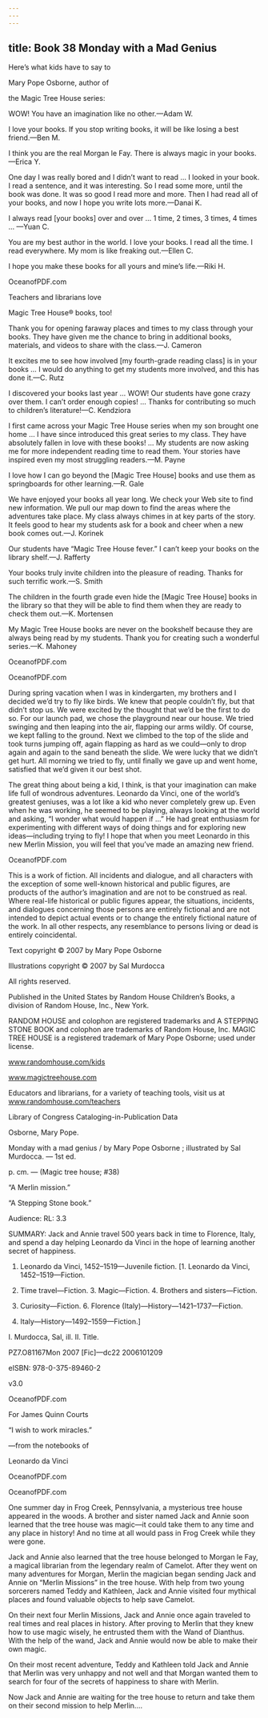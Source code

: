 ```yaml
---
---
---
```

title: Book 38 Monday with a Mad Genius
---



Here’s what kids have to say to

Mary Pope Osborne, author of

the Magic Tree House series:

WOW! You have an imagination like no other.—Adam W.



I love your books. If you stop writing books, it will be like losing a best friend.—Ben M.



I think you are the real Morgan le Fay. There is always magic in your books.—Erica Y.



One day I was really bored and I didn’t want to read … I looked in your book. I read a sentence, and it was interesting. So I read some more, until the book was done. It was so good I read more and more. Then I had read all of your books, and now I hope you write lots more.—Danai K.



I always read [your books] over and over … 1 time, 2 times, 3 times, 4 times … —Yuan C.



You are my best author in the world. I love your books. I read all the time. I read everywhere. My mom is like freaking out.—Ellen C.



I hope you make these books for all yours and mine’s life.—Riki H.



OceanofPDF.com





Teachers and librarians love

Magic Tree House® books, too!

Thank you for opening faraway places and times to my class through your books. They have given me the chance to bring in additional books, materials, and videos to share with the class.—J. Cameron



It excites me to see how involved [my fourth-grade reading class] is in your books … I would do anything to get my students more involved, and this has done it.—C. Rutz



I discovered your books last year … WOW! Our students have gone crazy over them. I can’t order enough copies! … Thanks for contributing so much to children’s literature!—C. Kendziora



I first came across your Magic Tree House series when my son brought one home … I have since introduced this great series to my class. They have absolutely fallen in love with these books! … My students are now asking me for more independent reading time to read them. Your stories have inspired even my most struggling readers.—M. Payne



I love how I can go beyond the [Magic Tree House] books and use them as springboards for other learning.—R. Gale



We have enjoyed your books all year long. We check your Web site to find new information. We pull our map down to find the areas where the adventures take place. My class always chimes in at key parts of the story. It feels good to hear my students ask for a book and cheer when a new book comes out.—J. Korinek



Our students have “Magic Tree House fever.” I can’t keep your books on the library shelf.—J. Rafferty



Your books truly invite children into the pleasure of reading. Thanks for such terrific work.—S. Smith



The children in the fourth grade even hide the [Magic Tree House] books in the library so that they will be able to find them when they are ready to check them out.—K. Mortensen



My Magic Tree House books are never on the bookshelf because they are always being read by my students. Thank you for creating such a wonderful series.—K. Mahoney





OceanofPDF.com





OceanofPDF.com





During spring vacation when I was in kindergarten, my brothers and I decided we’d try to fly like birds. We knew that people couldn’t fly, but that didn’t stop us. We were excited by the thought that we’d be the first to do so. For our launch pad, we chose the playground near our house. We tried swinging and then leaping into the air, flapping our arms wildly. Of course, we kept falling to the ground. Next we climbed to the top of the slide and took turns jumping off, again flapping as hard as we could—only to drop again and again to the sand beneath the slide. We were lucky that we didn’t get hurt. All morning we tried to fly, until finally we gave up and went home, satisfied that we’d given it our best shot.

The great thing about being a kid, I think, is that your imagination can make life full of wondrous adventures. Leonardo da Vinci, one of the world’s greatest geniuses, was a lot like a kid who never completely grew up. Even when he was working, he seemed to be playing, always looking at the world and asking, “I wonder what would happen if …” He had great enthusiasm for experimenting with different ways of doing things and for exploring new ideas—including trying to fly! I hope that when you meet Leonardo in this new Merlin Mission, you will feel that you’ve made an amazing new friend.





OceanofPDF.com





This is a work of fiction. All incidents and dialogue, and all characters with the exception of some well-known historical and public figures, are products of the author’s imagination and are not to be construed as real. Where real-life historical or public figures appear, the situations, incidents, and dialogues concerning those persons are entirely fictional and are not intended to depict actual events or to change the entirely fictional nature of the work. In all other respects, any resemblance to persons living or dead is entirely coincidental.





Text copyright © 2007 by Mary Pope Osborne

Illustrations copyright © 2007 by Sal Murdocca





All rights reserved.

Published in the United States by Random House Children’s Books, a division of Random House, Inc., New York.





RANDOM HOUSE and colophon are registered trademarks and A STEPPING STONE BOOK and colophon are trademarks of Random House, Inc. MAGIC TREE HOUSE is a registered trademark of Mary Pope Osborne; used under license.





www.randomhouse.com/kids

www.magictreehouse.com





Educators and librarians, for a variety of teaching tools, visit us at www.randomhouse.com/teachers





Library of Congress Cataloging-in-Publication Data

Osborne, Mary Pope.

Monday with a mad genius / by Mary Pope Osborne ; illustrated by Sal Murdocca. — 1st ed.

p. cm. — (Magic tree house; #38)

“A Merlin mission.”

“A Stepping Stone book.”

Audience: RL: 3.3

SUMMARY: Jack and Annie travel 500 years back in time to Florence, Italy, and spend a day helping Leonardo da Vinci in the hope of learning another secret of happiness.

1. Leonardo da Vinci, 1452–1519—Juvenile fiction. [1. Leonardo da Vinci, 1452–1519—Fiction.

2. Time travel—Fiction. 3. Magic—Fiction. 4. Brothers and sisters—Fiction.

5. Curiosity—Fiction. 6. Florence (Italy)—History—1421–1737—Fiction.

7. Italy—History—1492–1559—Fiction.]

I. Murdocca, Sal, ill. II. Title.

PZ7.O81167Mon 2007 [Fic]—dc22 2006101209





eISBN: 978-0-375-89460-2





v3.0




OceanofPDF.com





For James Quinn Courts





“I wish to work miracles.”

—from the notebooks of

Leonardo da Vinci





OceanofPDF.com





OceanofPDF.com





One summer day in Frog Creek, Pennsylvania, a mysterious tree house appeared in the woods. A brother and sister named Jack and Annie soon learned that the tree house was magic—it could take them to any time and any place in history! And no time at all would pass in Frog Creek while they were gone.

Jack and Annie also learned that the tree house belonged to Morgan le Fay, a magical librarian from the legendary realm of Camelot. After they went on many adventures for Morgan, Merlin the magician began sending Jack and Annie on “Merlin Missions” in the tree house. With help from two young sorcerers named Teddy and Kathleen, Jack and Annie visited four mythical places and found valuable objects to help save Camelot.

On their next four Merlin Missions, Jack and Annie once again traveled to real times and real places in history. After proving to Merlin that they knew how to use magic wisely, he entrusted them with the Wand of Dianthus. With the help of the wand, Jack and Annie would now be able to make their own magic.

On their most recent adventure, Teddy and Kathleen told Jack and Annie that Merlin was very unhappy and not well and that Morgan wanted them to search for four of the secrets of happiness to share with Merlin.

Now Jack and Annie are waiting for the tree house to return and take them on their second mission to help Merlin….